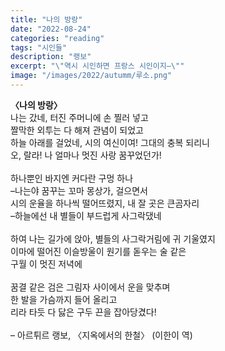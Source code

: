 ```yaml
---
title: "나의 방랑"
date: "2022-08-24"
categories: "reading"
tags: "시인들"
description: "랭보"
excerpt: "\"역시 시인하면 프랑스 시인이지―\""
image: "/images/2022/autumm/루소.png"
---
```


**〈나의 방랑〉**
<br/>
나는 갔네, 터진 주머니에 손 찔러 넣고  
짤막한 외투는 다 해져 관념이 되었고  
하늘 아래를 걸었네, 시의 여신이여! 그대의 충복 되리니  
오, 랄라! 나 얼마나 멋진 사랑 꿈꾸었던가!  
<br/>
하나뿐인 바지엔 커다란 구멍 하나  
–나는야 꿈꾸는 꼬마 몽상가, 걸으면서  
시의 운율을 하나씩 떨어뜨렸지, 내 잘 곳은 큰곰자리  
–하늘에선 내 별들이 부드럽게 사그락댔네  
<br/>
하여 나는 길가에 앉아, 별들의 사그락거림에 귀 기울였지  
이마에 떨어진 이슬방울이 원기를 돋우는 술 같은  
구월 이 멋진 저녁에  
<br/>
꿈결 같은 검은 그림자 사이에서 운을 맞추며  
한 발을 가슴까지 들어 올리고  
리라 타듯 다 닳은 구두 끈을 잡아당겼다!  
<br/>
– 아르튀르 랭보, 〈지옥에서의 한철〉 (이한이 역)